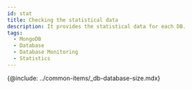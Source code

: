 ```yaml
---
id: stat
title: Checking the statistical data
description: It provides the statistical data for each DB.
tags:
  - MongoDB
  - Database
  - Database Monitoring
  - Statistics
---
```



<!-- {@include: ../common-items/_db-sql-static.mdx}  -->

<!-- {@include: ../common-items/_db-trend-by-query.mdx} -->

<!-- {@include: ../common-items/_db-detail-view-query.mdx}  -->

<!-- mysql, mariadb, CUBRID support -->

{@include: ../common-items/_db-database-size.mdx} 

<!-- oracle, tibero, CUBRID -->

<!-- {@include: ../common-items/_db-tablespace-size.mdx}-->

<!-- oracle, tibero -->

<!-- {@include: ../common-items/_db-sga-size.mdx} -->
